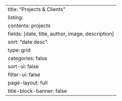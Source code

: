 ---
title: "Projects & Clients"
listing:
  contents: projects
  fields: [date, title, author, image, description]
  sort: "date desc"
  type: grid
  categories: false
  sort-ui: false
  filter-ui: false
page-layout: full
title-block-banner: false
---